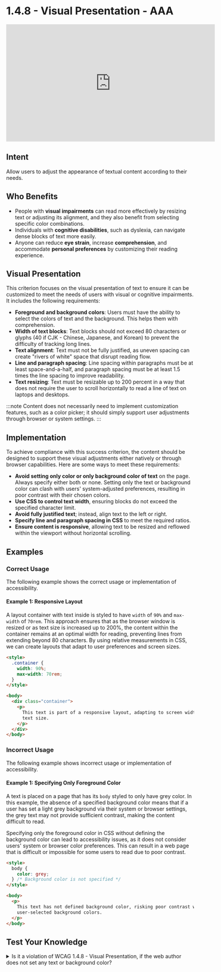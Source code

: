 # 1.4.8 - Visual Presentation - AAA

<iframe
  width="560"
  height="315"
  src="https://www.youtube.com/embed/b_syQUjr6Dg"
  title="1.4.8 - Visual Presentation - WCAG Documents"
  frameBorder="0"
  allow="accelerometer; autoplay; clipboard-write; encrypted-media; gyroscope; picture-in-picture"
  allowFullScreen
></iframe>

## Intent

Allow users to adjust the appearance of textual content according to their needs.

## Who Benefits

- People with **visual impairments** can read more effectively by resizing text or adjusting its alignment, and they also benefit from selecting specific color combinations.
- Individuals with **cognitive disabilities**, such as dyslexia, can navigate dense blocks of text more easily.
- Anyone can reduce **eye strain**, increase **comprehension**, and accommodate **personal preferences** by customizing their reading experience.

## Visual Presentation

This criterion focuses on the visual presentation of text to ensure it can be customized to meet the needs of users with visual or cognitive impairments. It includes the following requirements:

- **Foreground and background colors**: Users must have the ability to select the colors of text and the background. This helps them with comprehension.
- **Width of text blocks**: Text blocks should not exceed 80 characters or glyphs (40 if CJK - Chinese, Japanese, and Korean) to prevent the difficulty of tracking long lines.
- **Text alignment**: Text must not be fully justified, as uneven spacing can create "rivers of white" space that disrupt reading flow.
- **Line and paragraph spacing**: Line spacing within paragraphs must be at least space-and-a-half, and paragraph spacing must be at least 1.5 times the line spacing to improve readability.
- **Text resizing**: Text must be resizable up to 200 percent in a way that does not require the user to scroll horizontally to read a line of text on laptops and desktops.

:::note
Content does not necessarily need to implement customization features, such as a color picker; it should simply support user adjustments through browser or system settings.
:::

## Implementation

To achieve compliance with this success criterion, the content should be designed to support these visual adjustments either natively or through browser capabilities. Here are some ways to meet these requirements:

- **Avoid setting only color or only background color of text** on the page. Always specify either both or none. Setting only the text or background color can clash with users' system-adjusted preferences, resulting in poor contrast with their chosen colors.
- **Use CSS to control text width**, ensuring blocks do not exceed the specified character limit.
- **Avoid fully justified text**; instead, align text to the left or right.
- **Specify line and paragraph spacing in CSS** to meet the required ratios.
- **Ensure content is responsive**, allowing text to be resized and reflowed within the viewport without horizontal scrolling.

## Examples

### Correct Usage

The following example shows the correct usage or implementation of accessibility.

#### Example 1: Responsive Layout

A layout container with text inside is styled to have `width` of `90%` and `max-width` of `70rem`. This approach ensures that as the browser window is resized or as text size is increased up to 200%, the content within the container remains at an optimal width for reading, preventing lines from extending beyond 80 characters. By using relative measurements in CSS, we can create layouts that adapt to user preferences and screen sizes.

```html
<style>
  .container {
    width: 90%;
    max-width: 70rem;
  }
</style>

<body>
  <div class="container">
    <p>
      This text is part of a responsive layout, adapting to screen width and
      text size.
    </p>
  </div>
</body>
```

### Incorrect Usage

The following example shows incorrect usage or implementation of accessibility.

#### Example 1: Specifying Only Foreground Color

A text is placed on a page that has its `body` styled to only have grey color. In this example, the absence of a specified background color means that if a user has set a light grey background via their system or browser settings, the grey text may not provide sufficient contrast, making the content difficult to read.

Specifying only the foreground color in CSS without defining the background color can lead to accessibility issues, as it does not consider users' system or browser color preferences. This can result in a web page that is difficult or impossible for some users to read due to poor contrast.

```html
<style>
  body {
    color: grey;
  } /* Background color is not specified */
</style>

<body>
  <p>
    This text has not defined background color, risking poor contrast with
    user-selected background colors.
  </p>
</body>
```

## Test Your Knowledge

<details>
  <summary>
    <span>
      Is it a violation of WCAG 1.4.8 - Visual Presentation, if the web author
      does not set any text or background color?
    </span>
  </summary>
  No, it is not a violation. This approach avoids the risk of clashing with the user's
  system-adjusted preferences. By not setting these colors, users' browser or system
  settings for colors will take precedence, ensuring they can apply their preferred
  color schemes for optimal contrast and readability.
</details>
